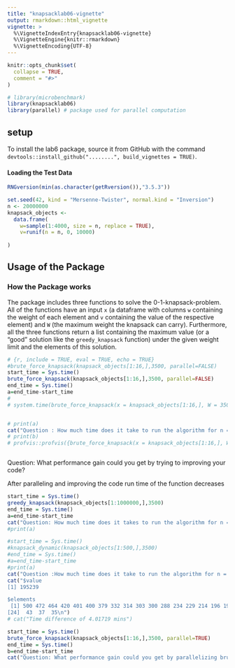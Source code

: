 ```yaml
---
title: "knapsacklab06-vignette"
output: rmarkdown::html_vignette
vignette: >
  %\VignetteIndexEntry{knapsacklab06-vignette}
  %\VignetteEngine{knitr::rmarkdown}
  %\VignetteEncoding{UTF-8}
---
```


```r
knitr::opts_chunk$set(
  collapse = TRUE,
  comment = "#>"
)
```

```r
# library(microbenchmark)
library(knapsacklab06)
library(parallel) # package used for parallel computation
```

## setup
To install the lab6 package, source it from GitHub with the command `devtools::install_github("........", build_vignettes = TRUE)`.

#### Loading the Test Data

```r
RNGversion(min(as.character(getRversion()),"3.5.3"))

set.seed(42, kind = "Mersenne-Twister", normal.kind = "Inversion")
n <- 20000000
knapsack_objects <-
  data.frame(
    w=sample(1:4000, size = n, replace = TRUE),
    v=runif(n = n, 0, 10000)
    
)

```

## Usage of the Package

### How the Package works

The package includes three functions to solve the 0-1-knapsack-problem. All of the functions have an input `x` (a dataframe with columns `w` containing the weight of each element and `v` containing the value of the respective element) and `W` (the maximum weight the knapsack can carry).
Furthermore, all the three functions return a list containing the maximum value (or a "good" solution like the `greedy_knapsack` function) under the given weight limit and the elements of this solution.

```r
# {r, include = TRUE, eval = TRUE, echo = TRUE}
#brute_force_knapsack(knapsack_objects[1:16,],3500, parallel=FALSE)
start_time = Sys.time()
brute_force_knapsack(knapsack_objects[1:16,],3500, parallel=FALSE)
end_time = Sys.time()
a=end_time-start_time
# 
# system.time(brute_force_knapsack(x = knapsack_objects[1:16,], W = 3500, parallel = FALSE))


# print(a)
cat("Question : How much time does it take to run the algorithm for n = 16 objects?","\n","Brute_force_knapsack function takes",a,"secs before parallaizing.")
# print(b)
# profvis::profvis({brute_force_knapsack(x = knapsack_objects[1:16,], W = 3500)})



```

Question: What performance gain could you get by trying to improving your code?

After paralleling and improving the code run time of the function decreases


```r
start_time = Sys.time()
greedy_knapsack(knapsack_objects[1:1000000,],3500)
end_time = Sys.time()
a=end_time-start_time
cat("Question: How much time does it takes to run the algorithm for n = 1000000 objects?","\n", "greedy search takes",a,"secs")
#print(a)

```

```r
#start_time = Sys.time()
#knapsack_dynamic(knapsack_objects[1:500,],3500)
#end_time = Sys.time()
#a=end_time-start_time
#print(a)
cat("Question :How much time does it take to run the algorithm for n = 500 objects?","\n","dynamic programming function takes 4.01719 mins.")
cat("$value
[1] 195239

$elements
 [1] 500 472 464 420 401 400 379 332 314 303 300 288 234 229 214 196 195 158 117 110  92  80  77
[24]  43  37  35\n")
# cat("Time difference of 4.01719 mins")
```
```r
start_time = Sys.time()
brute_force_knapsack(knapsack_objects[1:16,],3500, parallel=TRUE)
end_time = Sys.time()
b=end_time-start_time
cat("Question: What performance gain could you get by parallelizing brute force search?","\n","After parallelizing brute_force_knapsack performance of function gets better and run time is",b,"secs")
```

